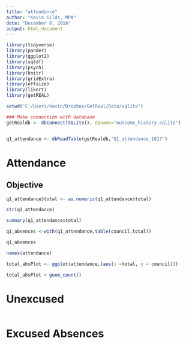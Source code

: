```yaml
---
title: "attendance"
author: "Kevin Gilds, MPA"
date: "December 8, 2016"
output: html_document
---
```

```r
library(tidyverse)
library(pander)
library(ggplot2)
library(sqldf)
library(psych)
library(knitr)
library(gridExtra)
library(effsize)
library(likert)
library(getREAL)

```


```r

setwd("C:/Users/kevin/Dropbox/GetReal/Data/sqlite")

### Make connection with database
getRealdb <- dbConnect(SQLite(), dbname="outcome_history.sqlite")


q1_attendance <- dbReadTable(getRealdb,"Q1_attendance_1617")

```

# Attendance

## Objective


```r

q1_attendance$total <- as.numeric(q1_attendance$total)

str(q1_attendance)

summary(q1_attendance$total)

```


```r
q1_absences <-with(q1_attendance,table(council,total))

q1_absences
```


```r
names(attendance)

total_absPlot <- ggplot(attendance,(aes(x =total, y = council)))

total_absPlot + geom_count()

```


# Unexcused
```r



```

# Excused Absences